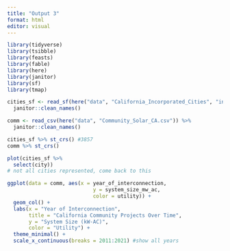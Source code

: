 ```yaml
---
title: "Output 3"
format: html
editor: visual
---
```


```r
library(tidyverse)
library(tsibble)
library(feasts)
library(fable)
library(here)
library(janitor)
library(sf)
library(tmap)
```

```r
cities_sf <- read_sf(here("data", "California_Incorporated_Cities", "incorp23_1.shp")) %>% 
  janitor::clean_names()

comm <- read_csv(here("data", "Community_Solar_CA.csv")) %>% 
  janitor::clean_names()
```
```r
cities_sf %>% st_crs() #3857 
comm %>% st_crs()
```

```r
plot(cities_sf %>% 
  select(city))
# not all cities represented, come back to this
```

```r
ggplot(data = comm, aes(x = year_of_interconnection, 
                            y = system_size_mw_ac,
                            color = utility)) +
  geom_col() +
  labs(x = "Year of Interconnection",
       title = "California Community Projects Over Time",
       y = "System Size (kW-AC)", 
       color = "Utility") +
  theme_minimal() +
  scale_x_continuous(breaks = 2011:2021) #show all years
```


















